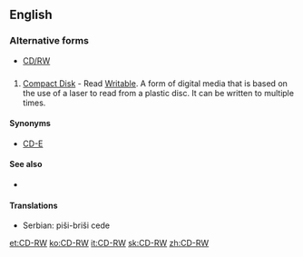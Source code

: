 ==English==

===Alternative forms===
* [[CD/RW]]

==={{initialism}}===
{{en-noun|head=[[CD]]-[[RW]]}}

# [[compact disk|Compact Disk]] - Read [[writable|Writable]].  A form of digital media that is based on the use of a laser to read from a plastic disc.  It can be written to multiple times.

====Synonyms====
* {{sense|Compact Disk - Read Writable}} [[CD-E]] {{qualifier|dated}}

====See also====
* {{pedialite}}

====Translations====
{{trans-top|Compact Disk - Read Writable}}
* Serbian: piši-briši cede
{{trans-mid}}
{{trans-bottom}}

[[et:CD-RW]]
[[ko:CD-RW]]
[[it:CD-RW]]
[[sk:CD-RW]]
[[zh:CD-RW]]